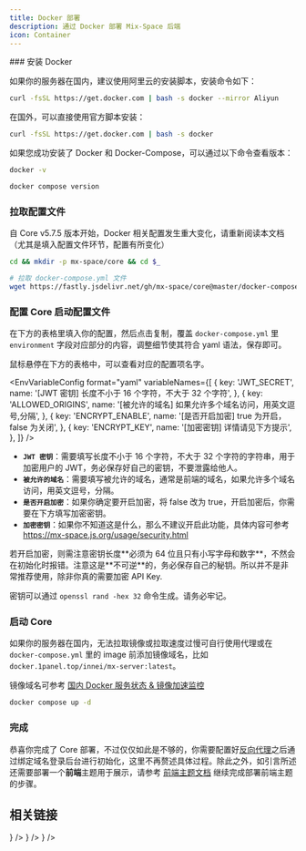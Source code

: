 ```yaml
---
title: Docker 部署
description: 通过 Docker 部署 Mix-Space 后端
icon: Container
---
```



<Steps>

<Step>
### 安装 Docker

如果你的服务器在国内，建议使用阿里云的安装脚本，安装命令如下：

```bash
curl -fsSL https://get.docker.com | bash -s docker --mirror Aliyun
```

在国外，可以直接使用官方脚本安装：

```bash
curl -fsSL https://get.docker.com | bash -s docker
```

如果您成功安装了 Docker 和 Docker-Compose，可以通过以下命令查看版本：

```bash
docker -v

docker compose version
```

</Step>

<Step>

### 拉取配置文件

<Callout type="warn">
自 Core v5.7.5 版本开始，Docker 相关配置发生重大变化，请重新阅读本文档（尤其是填入配置文件环节，配置有所变化）
</Callout>

```bash
cd && mkdir -p mx-space/core && cd $_

# 拉取 docker-compose.yml 文件
wget https://fastly.jsdelivr.net/gh/mx-space/core@master/docker-compose.yml
```

</Step>

<Step>

### 配置 Core 启动配置文件

在下方的表格里填入你的配置，然后点击复制，覆盖 `docker-compose.yml` 里 `environment` 字段对应部分的内容，调整细节使其符合 yaml 语法，保存即可。

<Callout type="info">
鼠标悬停在下方的表格中，可以查看对应的配置项名字。
</Callout>

<EnvVariableConfig
  format="yaml"
  variableNames={[
    {
      key: 'JWT_SECRET',
      name: '[JWT 密钥] 长度不小于 16 个字符，不大于 32 个字符',
    },
    {
      key: 'ALLOWED_ORIGINS',
      name: '[被允许的域名] 如果允许多个域名访问，用英文逗号,分隔',
    },
    {
      key: 'ENCRYPT_ENABLE',
      name: '[是否开启加密] true 为开启，false 为关闭',
    },
    {
      key: 'ENCRYPT_KEY',
      name: '[加密密钥] 详情请见下方提示',
    },
  ]}
/>

- **`JWT 密钥`**：需要填写长度不小于 16 个字符，不大于 32 个字符的字符串，用于加密用户的 JWT，务必保存好自己的密钥，不要泄露给他人。
- **`被允许的域名`**：需要填写被允许的域名，通常是前端的域名，如果允许多个域名访问，用英文逗号，分隔。
- **`是否开启加密`**：如果你确定要开启加密，将 false 改为 true，开启加密后，你需要在下方填写加密密钥。
- **`加密密钥`**：如果你不知道这是什么，那么不建议开启此功能，具体内容可参考 https://mx-space.js.org/usage/security.html

<Callout type="warn">
  若开启加密，则需注意密钥长度**必须为 64 位且只有小写字母和数字**，不然会在初始化时报错。注意这是**不可逆**的，务必保存自己的秘钥。所以并不是非常推荐使用，除非你真的需要加密
  API Key.

密钥可以通过 `openssl rand -hex 32` 命令生成。请务必牢记。

</Callout>

</Step>

<Step>

### 启动 Core

<Callout type="warn">

如果你的服务器在国内，无法拉取镜像或拉取速度过慢可自行使用代理或在 `docker-compose.yml` 里的 image 前添加镜像域名，比如 `docker.1panel.top/innei/mx-server:latest`。

镜像域名可参考 [国内 Docker 服务状态 & 镜像加速监控](https://status.1panel.top/status/docker)
</Callout>

```bash
docker compose up -d
```

</Step>

<Step>

### 完成

恭喜你完成了 Core 部署，不过仅仅如此是不够的，你需要配置好[反向代理](/docs/core/extra#反向代理)之后通过绑定域名登录后台进行初始化，这里不再赘述具体过程。除此之外，如引言所述还需要部署一个**前端**主题用于展示，请参考 [前端主题文档](https://mx-space.js.org/themes) 继续完成部署前端主题的步骤。

</Step>
</Steps>

## 相关链接

<Cards>
  <Card
    arrow="true"
    title="反向代理配置"
    href="/docs/core/extra#反向代理"
    icon={<ExternalLink />}
  />
  <Card
    arrow="true"
    title="前端主题部署"
    href="/docs/themes"
    icon={<ExternalLink />}
  />
  <Card 
    arrow="true" 
    title="使用指南" 
    href="/docs/usage" 
    icon={<ArrowUpCircle />} 
  />
</Cards>
